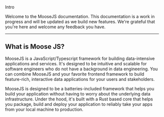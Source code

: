 
<Display>Intro</Display>

Welcome to the MooseJS documentation. This documentation is a work in progress and will be updated as we build new features. We're grateful that you're here and welcome any feedback you have.

---

## What is Moose JS?
MooseJS is a JavaScript/Typescript framework for building data-intensive applications and services. It's designed to be intuitive and scalable for software engineers who do not have a background in data engineering. You can combine MooseJS and your favorite frontend framework to build feature-rich, interactive data applications for your users and stakeholders.

MooseJS is designed to be a batteries-included framework that helps you build your application without having to worry about the underlying data infrastructure. Under the hood, it's built with a Rust based core that helps you package, build and deploy your application to reliably take your apps from your local machine to production.

